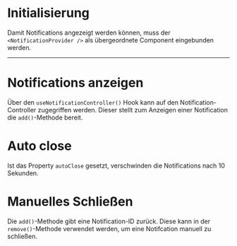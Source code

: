 # Initialisierung

Damit Notifications angezeigt werden können, muss der `<NotificationProvider />` als übergeordnete Component eingebunden werden.

<LiveCodeEditor example="provider" />

---

# Notifications anzeigen

Über den `useNotificationController()` Hook kann auf den Notification-Controller zugegriffen werden. Dieser stellt zum Anzeigen einer Notification die `add()`-Methode bereit.

<LiveCodeEditor />

# Auto close

Ist das Property `autoClose` gesetzt, verschwinden die Notifications nach 10 Sekunden.

<LiveCodeEditor example="auto-close" editorCollapsed />

# Manuelles Schließen

Die `add()`-Methode gibt eine Notification-ID zurück. Diese kann in der `remove()`-Methode verwendet werden, um eine Notifcation manuell zu schließen.

<LiveCodeEditor example="closeById" editorCollapsed />
